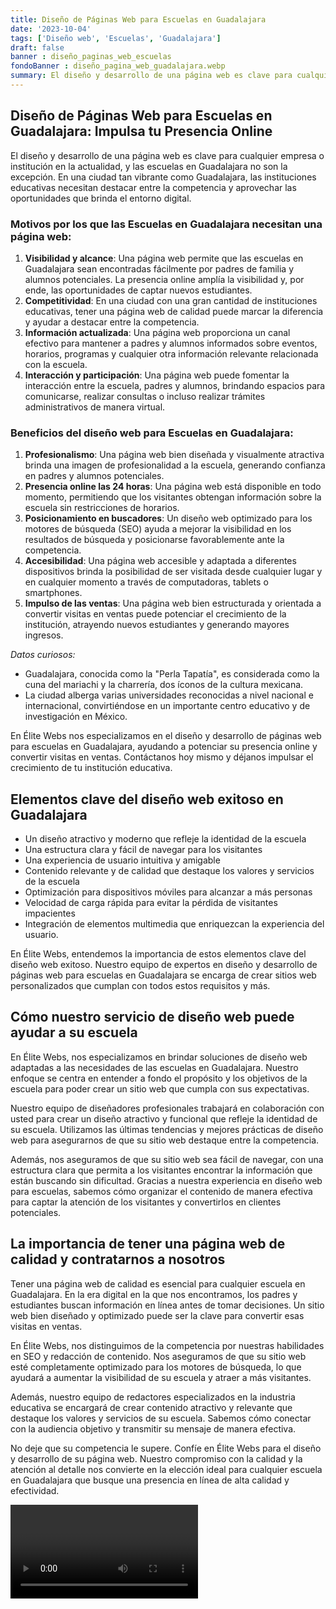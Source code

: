 ```yaml
---
title: Diseño de Páginas Web para Escuelas en Guadalajara
date: '2023-10-04'
tags: ['Diseño web', 'Escuelas', 'Guadalajara']
draft: false
banner : diseño_paginas_web_escuelas
fondoBanner : diseño_pagina_web_guadalajara.webp
summary: El diseño y desarrollo de una página web es clave para cualquier empresa o institución en la actualidad, y las escuelas en Guadalajara no son la excepción. En una ciudad tan vibrante como Guadalajara, las instituciones educativas necesitan destacar entre la competencia y aprovechar las oportunidades que brinda el entorno digital.
---
```


## Diseño de Páginas Web para Escuelas en Guadalajara: Impulsa tu Presencia Online

El diseño y desarrollo de una página web es clave para cualquier empresa o institución en la actualidad, y las escuelas en Guadalajara no son la excepción. En una ciudad tan vibrante como Guadalajara, las instituciones educativas necesitan destacar entre la competencia y aprovechar las oportunidades que brinda el entorno digital.

### Motivos por los que las Escuelas en Guadalajara necesitan una página web:

1. **Visibilidad y alcance**: Una página web permite que las escuelas en Guadalajara sean encontradas fácilmente por padres de familia y alumnos potenciales. La presencia online amplía la visibilidad y, por ende, las oportunidades de captar nuevos estudiantes.
2. **Competitividad**: En una ciudad con una gran cantidad de instituciones educativas, tener una página web de calidad puede marcar la diferencia y ayudar a destacar entre la competencia.
3. **Información actualizada**: Una página web proporciona un canal efectivo para mantener a padres y alumnos informados sobre eventos, horarios, programas y cualquier otra información relevante relacionada con la escuela.
4. **Interacción y participación**: Una página web puede fomentar la interacción entre la escuela, padres y alumnos, brindando espacios para comunicarse, realizar consultas o incluso realizar trámites administrativos de manera virtual.

### Beneficios del diseño web para Escuelas en Guadalajara:

1. **Profesionalismo**: Una página web bien diseñada y visualmente atractiva brinda una imagen de profesionalidad a la escuela, generando confianza en padres y alumnos potenciales.
2. **Presencia online las 24 horas**: Una página web está disponible en todo momento, permitiendo que los visitantes obtengan información sobre la escuela sin restricciones de horarios.
3. **Posicionamiento en buscadores**: Un diseño web optimizado para los motores de búsqueda (SEO) ayuda a mejorar la visibilidad en los resultados de búsqueda y posicionarse favorablemente ante la competencia.
4. **Accesibilidad**: Una página web accesible y adaptada a diferentes dispositivos brinda la posibilidad de ser visitada desde cualquier lugar y en cualquier momento a través de computadoras, tablets o smartphones.
5. **Impulso de las ventas**: Una página web bien estructurada y orientada a convertir visitas en ventas puede potenciar el crecimiento de la institución, atrayendo nuevos estudiantes y generando mayores ingresos.

*Datos curiosos:*
- Guadalajara, conocida como la "Perla Tapatía", es considerada como la cuna del mariachi y la charrería, dos íconos de la cultura mexicana.
- La ciudad alberga varias universidades reconocidas a nivel nacional e internacional, convirtiéndose en un importante centro educativo y de investigación en México.

En Élite Webs nos especializamos en el diseño y desarrollo de páginas web para escuelas en Guadalajara, ayudando a potenciar su presencia online y convertir visitas en ventas. Contáctanos hoy mismo y déjanos impulsar el crecimiento de tu institución educativa.

<GifSeo />

<Cta />

## Elementos clave del diseño web exitoso en Guadalajara

- Un diseño atractivo y moderno que refleje la identidad de la escuela
- Una estructura clara y fácil de navegar para los visitantes
- Una experiencia de usuario intuitiva y amigable
- Contenido relevante y de calidad que destaque los valores y servicios de la escuela
- Optimización para dispositivos móviles para alcanzar a más personas
- Velocidad de carga rápida para evitar la pérdida de visitantes impacientes
- Integración de elementos multimedia que enriquezcan la experiencia del usuario.

En Élite Webs, entendemos la importancia de estos elementos clave del diseño web exitoso. Nuestro equipo de expertos en diseño y desarrollo de páginas web para escuelas en Guadalajara se encarga de crear sitios web personalizados que cumplan con todos estos requisitos y más.

## Cómo nuestro servicio de diseño web puede ayudar a su escuela

En Élite Webs, nos especializamos en brindar soluciones de diseño web adaptadas a las necesidades de las escuelas en Guadalajara. Nuestro enfoque se centra en entender a fondo el propósito y los objetivos de la escuela para poder crear un sitio web que cumpla con sus expectativas.

Nuestro equipo de diseñadores profesionales trabajará en colaboración con usted para crear un diseño atractivo y funcional que refleje la identidad de su escuela. Utilizamos las últimas tendencias y mejores prácticas de diseño web para asegurarnos de que su sitio web destaque entre la competencia.

Además, nos aseguramos de que su sitio web sea fácil de navegar, con una estructura clara que permita a los visitantes encontrar la información que están buscando sin dificultad. Gracias a nuestra experiencia en diseño web para escuelas, sabemos cómo organizar el contenido de manera efectiva para captar la atención de los visitantes y convertirlos en clientes potenciales.

## La importancia de tener una página web de calidad y contratarnos a nosotros

Tener una página web de calidad es esencial para cualquier escuela en Guadalajara. En la era digital en la que nos encontramos, los padres y estudiantes buscan información en línea antes de tomar decisiones. Un sitio web bien diseñado y optimizado puede ser la clave para convertir esas visitas en ventas.

En Élite Webs, nos distinguimos de la competencia por nuestras habilidades en SEO y redacción de contenido. Nos aseguramos de que su sitio web esté completamente optimizado para los motores de búsqueda, lo que ayudará a aumentar la visibilidad de su escuela y atraer a más visitantes.

Además, nuestro equipo de redactores especializados en la industria educativa se encargará de crear contenido atractivo y relevante que destaque los valores y servicios de su escuela. Sabemos cómo conectar con la audiencia objetivo y transmitir su mensaje de manera efectiva.

No deje que su competencia le supere. Confíe en Élite Webs para el diseño y desarrollo de su página web. Nuestro compromiso con la calidad y la atención al detalle nos convierte en la elección ideal para cualquier escuela en Guadalajara que busque una presencia en línea de alta calidad y efectividad.

<Video />

<CtaBot job='Escuelas' city='Guadalajara'/>

<Gmaps query='Guadalajara+españa+maps' />